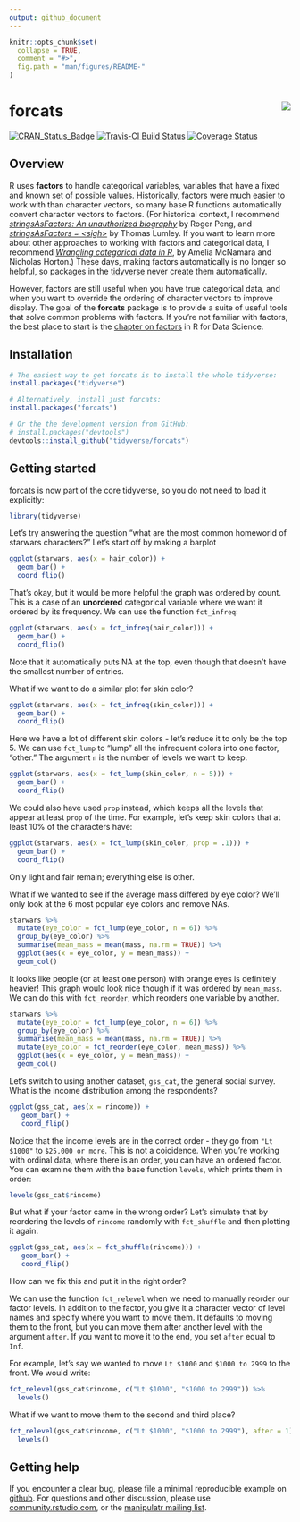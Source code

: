 ```yaml
---
output: github_document
---
```


<!-- README.md is generated from README.Rmd. Please edit that file -->

```r
knitr::opts_chunk$set(
  collapse = TRUE,
  comment = "#>",
  fig.path = "man/figures/README-"
)
```

# forcats <img src="man/figures/logo.png" align="right" />

[![CRAN_Status_Badge](http://www.r-pkg.org/badges/version/forcats)](https://cran.r-project.org/package=forcats)
[![Travis-CI Build Status](https://travis-ci.org/tidyverse/forcats.svg?branch=master)](https://travis-ci.org/tidyverse/forcats)
[![Coverage Status](https://img.shields.io/codecov/c/github/tidyverse/forcats/master.svg)](https://codecov.io/github/tidyverse/forcats?branch=master)

## Overview

R uses __factors__ to handle categorical variables, variables that have a fixed and known set of possible values. Historically, factors were much easier to work with than character vectors, so many base R functions automatically convert character vectors to factors. (For historical context, I recommend [_stringsAsFactors: An unauthorized biography_](http://simplystatistics.org/2015/07/24/stringsasfactors-an-unauthorized-biography/) by Roger Peng, and [_stringsAsFactors = \<sigh\>_](http://notstatschat.tumblr.com/post/124987394001/stringsasfactors-sigh) by Thomas Lumley.  If you want to learn more about other approaches to working with factors and categorical data, I recommend [_Wrangling categorical data in R_](https://peerj.com/preprints/3163/), by Amelia McNamara and Nicholas Horton.) These days, making factors automatically is no longer so helpful, so packages in the [tidyverse](http://tidyverse.org) never create them automatically.

However, factors are still useful when you have true categorical data, and when you want to override the ordering of character vectors to improve display. The goal of the __forcats__ package is to provide a suite of useful tools that solve common problems with factors. If you're not familiar with factors, the best place to start is the [chapter on factors](http://r4ds.had.co.nz/factors.html) in R for Data Science.

## Installation

```R
# The easiest way to get forcats is to install the whole tidyverse:
install.packages("tidyverse")

# Alternatively, install just forcats:
install.packages("forcats")

# Or the the development version from GitHub:
# install.packages("devtools")
devtools::install_github("tidyverse/forcats")
```

## Getting started

forcats is now part of the core tidyverse, so you do not need to load it explicitly:

```r
library(tidyverse)
```

Let's try answering the question "what are the most common homeworld of starwars characters?" Let's start off by making a barplot

```r
ggplot(starwars, aes(x = hair_color)) + 
  geom_bar() + 
  coord_flip()
```

That's okay, but it would be more helpful the graph was ordered by count. This is a case of an **unordered** categorical variable where we want it ordered by its frequency. We can use the function `fct_infreq`: 

```r
ggplot(starwars, aes(x = fct_infreq(hair_color))) + 
  geom_bar() + 
  coord_flip()
```

Note that it automatically puts NA at the top, even though that doesn't have the smallest number of entries. 

What if we want to do a similar plot for skin color? 

```r
ggplot(starwars, aes(x = fct_infreq(skin_color))) + 
  geom_bar() + 
  coord_flip()
```

Here we have a lot of different skin colors - let's reduce it to only be the top 5. We can use `fct_lump` to "lump" all the infrequent colors into one factor, "other." The argument `n` is the number of levels we want to keep.

```r
ggplot(starwars, aes(x = fct_lump(skin_color, n = 5))) + 
  geom_bar() + 
  coord_flip()
```

We could also have used `prop` instead, which keeps all the levels that appear at least `prop` of the time. For example, let's keep skin colors that at least 10% of the characters have: 

```r
ggplot(starwars, aes(x = fct_lump(skin_color, prop = .1))) + 
  geom_bar() + 
  coord_flip()
```

Only light and fair remain; everything else is other. 

What if we wanted to see if the average mass differed by eye color? We'll only look at the 6 most popular eye colors and remove NAs.  

```r
starwars %>%
  mutate(eye_color = fct_lump(eye_color, n = 6)) %>%
  group_by(eye_color) %>%
  summarise(mean_mass = mean(mass, na.rm = TRUE)) %>%
  ggplot(aes(x = eye_color, y = mean_mass)) + 
  geom_col()
```

It looks like people (or at least one person) with orange eyes is definitely heavier! This graph would look nice though if it was ordered by `mean_mass`. We can do this with `fct_reorder`, which reorders one variable by another. 

```r
starwars %>%
  mutate(eye_color = fct_lump(eye_color, n = 6)) %>%
  group_by(eye_color) %>%
  summarise(mean_mass = mean(mass, na.rm = TRUE)) %>%
  mutate(eye_color = fct_reorder(eye_color, mean_mass)) %>%
  ggplot(aes(x = eye_color, y = mean_mass)) + 
  geom_col()
```

Let's switch to using another dataset, `gss_cat`, the general social survey. What is the income distribution among the respondents? 

```r
ggplot(gss_cat, aes(x = rincome)) +
   geom_bar() + 
   coord_flip()
```

Notice that the income levels are in the correct order - they go from `"Lt $1000"` to `$25,000 or more`. This is not a coicidence. When you're working with ordinal data, where there is an order, you can have an ordered factor. You can examine them with the base function `levels`, which prints them in order:

```r
levels(gss_cat$rincome)
```

But what if your factor came in the wrong order? Let's simulate that by reordering the levels of `rincome` randomly with `fct_shuffle` and then plotting it again.

```r
ggplot(gss_cat, aes(x = fct_shuffle(rincome))) +
   geom_bar() + 
   coord_flip()
```

How can we fix this and put it in the right order?

We can use the function `fct_relevel` when we need to manually reorder our factor levels. In addition to the factor, you give it a character vector of level names and specify where you want to move them. It defaults to moving them to the front, but you can move them after another level with the argument `after`. If you want to move it to the end, you set `after` equal to `Inf`. 

For example, let's say we wanted to move `Lt $1000` and `$1000 to 2999` to the front. We would write:

```r
fct_relevel(gss_cat$rincome, c("Lt $1000", "$1000 to 2999")) %>%
  levels()
```

What if we want to move them to the second and third place? 

```r
fct_relevel(gss_cat$rincome, c("Lt $1000", "$1000 to 2999"), after = 1) %>%
  levels()
```

## Getting help

If you encounter a clear bug, please file a minimal reproducible example on [github](https://github.com/tidyverse/dplyr/issues). For questions and other discussion, please use [community.rstudio.com](https://community.rstudio.com/), or the [manipulatr mailing list](https://groups.google.com/group/manipulatr).
